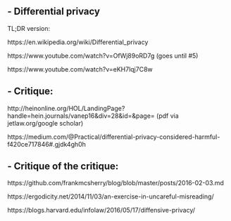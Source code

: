 
## -  Differential privacy

TL;DR version:

https://en.wikipedia.org/wiki/Differential_privacy

https://www.youtube.com/watch?v=OfWj89oRD7g
(goes until #5)

https://www.youtube.com/watch?v=eKH7lqj7C8w


## -  Critique:

http://heinonline.org/HOL/LandingPage?handle=hein.journals/vanep16&div=28&id=&page= 
(pdf via jetlaw.org/google scholar)

https://medium.com/@Practical/differential-privacy-considered-harmful-f420ce717846#.gjdk4gh0h


## -  Critique of the critique:

https://github.com/frankmcsherry/blog/blob/master/posts/2016-02-03.md

https://ergodicity.net/2014/11/03/an-exercise-in-uncareful-misreading/

https://blogs.harvard.edu/infolaw/2016/05/17/diffensive-privacy/

